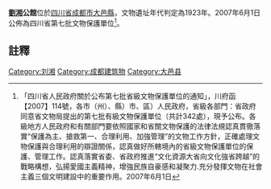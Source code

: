 {{msg:四川省文物保護單位
|名稱 = 劉湘公館
|編號 = 319
|圖片 = 
|級別 = S7
|分類 = 
|時代 = 1923年
|地点 = [[四川省|四川省]][[成都市|成都市]][[大邑縣|大邑縣]]
|坐標 =
|登錄 = 2007年6月1日
}}
'''[[劉湘|劉湘]]公館'''位於[[四川省|四川省]][[成都市|成都市]][[大邑縣|大邑縣]]，文物遺址年代判定為1923年。2007年6月1日公佈為四川省第七批文物保護單位<ref>「四川省人民政府關於公布第七批省級文物保護單位的通知」，川府函【2007】114號，各市（州）、縣）市、區）人民政府，省級各部門：省政府同意省文物局提出的第七批有級文物保護單位（共計342處），現予公布。各級地方人民政府和有關部門要依照國家和省關文物保護的法律法規認真貫徹落實“保護為主、搶救第一、合理利用、加強管理”的文物工作方針，正確處理文物保護與合理利用的辯證關係，認真做好所轄境內的省級文物保護單位的保護、管理工作。認真落實省委、省政府推進“文化資源大省向文化強省跨越”的戰略構想，弘揚愛國主義精神，增強民族自豪感和凝聚力.充分發揮文物在社會主義三個文明建設中的重要作用。2007年6月1日</ref>。

==註釋==
{{reflist}}

{{文物保護單位小作品}}
[[Category:刘湘|Category:刘湘]]
[[Category:成都建筑物|Category:成都建筑物]]
[[Category:大邑县|Category:大邑县]]